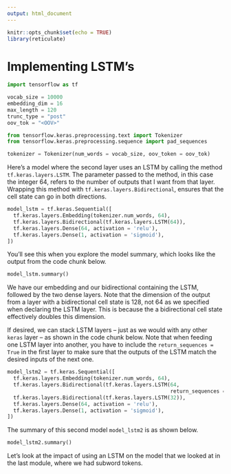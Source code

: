```yaml
---
output: html_document
---
```


```r
knitr::opts_chunk$set(echo = TRUE)
library(reticulate)
```

# Implementing LSTM's

```python
import tensorflow as tf
```

```python
vocab_size = 10000
embedding_dim = 16
max_length = 120
trunc_type = "post"
oov_tok = "<OOV>"

from tensorflow.keras.preprocessing.text import Tokenizer
from tensorflow.keras.preprocessing.sequence import pad_sequences

tokenizer = Tokenizer(num_words = vocab_size, oov_token = oov_tok)
```

Here's a model where the second layer uses an LSTM by calling the method `tf.keras.layers.LSTM`. The parameter passed to the method, in this case the integer 64, refers to the number of outputs that I want from that layer.  Wrapping this method with `tf.keras.layers.Bidirectional`, ensures that the cell state can go in both directions. 

```python
model_lstm = tf.keras.Sequential([
  tf.keras.layers.Embedding(tokenizer.num_words, 64),
  tf.keras.layers.Bidirectional(tf.keras.layers.LSTM(64)),
  tf.keras.layers.Dense(64, activation = 'relu'),
  tf.keras.layers.Dense(1, activation = 'sigmoid'),
])
```

You'll see this when you explore the model summary, which looks like the output from the code chunk below. 

```python
model_lstm.summary()
```

We have our embedding and our bidirectional containing the LSTM, followed by the two dense layers. Note that the dimension of the output from a layer with a bidirectional cell state is 128, not 64 as we specified when declaring the LSTM layer.  This is because the a bidirectional cell state effectively doubles this dimension. 

If desired, we can stack LSTM layers -- just as we would with any other `keras` layer -- as shown in the code chunk below. Note that when feeding one LSTM layer into another, you have to include the `return_sequences = True` in the first layer to make sure that the outputs of the LSTM match the desired inputs of the next one. 

```python
model_lstm2 = tf.keras.Sequential([
  tf.keras.layers.Embedding(tokenizer.num_words, 64),
  tf.keras.layers.Bidirectional(tf.keras.layers.LSTM(64, 
                                                     return_sequences = True)),
  tf.keras.layers.Bidirectional(tf.keras.layers.LSTM(32)),
  tf.keras.layers.Dense(64, activation = 'relu'),
  tf.keras.layers.Dense(1, activation = 'sigmoid'),
])
```

The summary of this second model `model_lstm2` is as shown below. 

```python
model_lstm2.summary()
```

Let's look at the impact of using an LSTM on the model that we looked at in the last module, where we had subword tokens.

```python

```